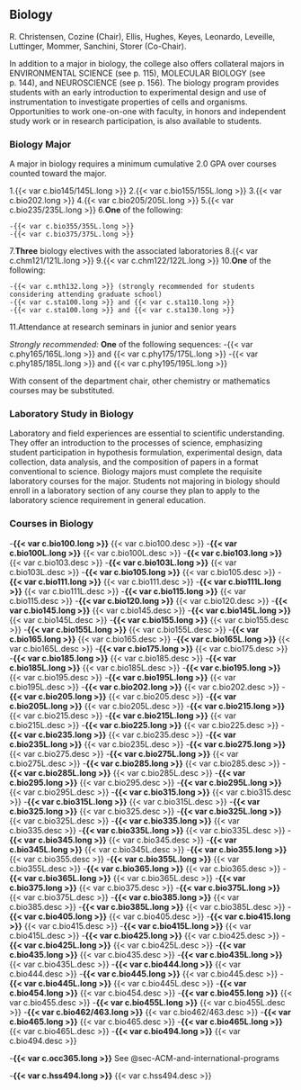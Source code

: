 ## Biology

R. Christensen, Cozine (Chair), Ellis, Hughes, Keyes, Leonardo, Leveille, Luttinger, Mommer, Sanchini, Storer (Co-Chair). 

In addition to a major in biology, the college also offers collateral majors in ENVIRONMENTAL SCIENCE (see p. 115), MOLECULAR BIOLOGY (see p. 144), and NEUROSCIENCE (see p. 156). The biology program provides students with an early introduction to experimental design and use of instrumentation to investigate properties of cells and organisms. Opportunities to work one-on-one with faculty, in honors and independent study work or in research participation, is also available to students.

### Biology Major

A major in biology requires a minimum cumulative 2.0 GPA over courses counted toward the major.

1.{{< var c.bio145/145L.long >}}
2.{{< var c.bio155/155L.long >}}
3.{{< var c.bio202.long >}}
4.{{< var c.bio205/205L.long >}}
5.{{< var c.bio235/235L.long >}}
6.**One** of the following:

    -{{< var c.bio355/355L.long >}}
    -{{< var c.bio375/375L.long >}}

7.**Three** biology electives with the associated laboratories
8.{{< var c.chm121/121L.long >}}
9.{{< var c.chm122/122L.long >}}
10.**One** of the following:

    -{{< var c.mth132.long >}} (strongly recommended for students considering attending graduate school)
    -{{< var c.sta100.long >}} and {{< var c.sta110.long >}}
    -{{< var c.sta100.long >}} and {{< var c.sta130.long >}}

11.Attendance at research seminars in junior and senior years

*Strongly recommended:*
    **One** of the following sequences:
    -{{< var c.phy165/165L.long >}} and {{< var c.phy175/175L.long >}}
    -{{< var c.phy185/185L.long >}} and {{< var c.phy195/195L.long >}}

With consent of the department chair, other chemistry or mathematics courses may be substituted.

### Laboratory Study in Biology

Laboratory and field experiences are essential to scientific understanding. They offer an introduction to the processes of science, emphasizing student participation in hypothesis formulation, experimental design, data collection, data analysis, and the composition of papers in a format conventional to science. Biology majors must complete the requisite laboratory courses for the major. Students not majoring in biology should enroll in a laboratory section of any course they plan to apply to the laboratory science requirement in general education.

### Courses in Biology
-**{{< var c.bio100.long >}}**
{{< var c.bio100.desc >}}
-**{{< var c.bio100L.long >}}**
{{< var c.bio100L.desc >}}
-**{{< var c.bio103.long >}}**
{{< var c.bio103.desc >}}
-**{{< var c.bio103L.long >}}**
{{< var c.bio103L.desc >}}
-**{{< var c.bio105.long >}}**
{{< var c.bio105.desc >}}
-**{{< var c.bio111.long >}}**
{{< var c.bio111.desc >}}
-**{{< var c.bio111L.long >}}**
{{< var c.bio111L.desc >}}
-**{{< var c.bio115.long >}}**
{{< var c.bio115.desc >}}
-**{{< var c.bio120.long >}}**
{{< var c.bio120.desc >}}
-**{{< var c.bio145.long >}}**
{{< var c.bio145.desc >}}
-**{{< var c.bio145L.long >}}**
{{< var c.bio145L.desc >}}
-**{{< var c.bio155.long >}}**
{{< var c.bio155.desc >}}
-**{{< var c.bio155L.long >}}**
{{< var c.bio155L.desc >}}
-**{{< var c.bio165.long >}}**
{{< var c.bio165.desc >}}
-**{{< var c.bio165L.long >}}**
{{< var c.bio165L.desc >}}
-**{{< var c.bio175.long >}}**
{{< var c.bio175.desc >}}
-**{{< var c.bio185.long >}}**
{{< var c.bio185.desc >}}
-**{{< var c.bio185L.long >}}**
{{< var c.bio185L.desc >}}
-**{{< var c.bio195.long >}}**
{{< var c.bio195.desc >}}
-**{{< var c.bio195L.long >}}**
{{< var c.bio195L.desc >}}
-**{{< var c.bio202.long >}}**
{{< var c.bio202.desc >}}
-**{{< var c.bio205.long >}}**
{{< var c.bio205.desc >}}
-**{{< var c.bio205L.long >}}**
{{< var c.bio205L.desc >}}
-**{{< var c.bio215.long >}}**
{{< var c.bio215.desc >}}
-**{{< var c.bio215L.long >}}**
{{< var c.bio215L.desc >}}
-**{{< var c.bio225.long >}}**
{{< var c.bio225.desc >}}
-**{{< var c.bio235.long >}}**
{{< var c.bio235.desc >}}
-**{{< var c.bio235L.long >}}**
{{< var c.bio235L.desc >}}
-**{{< var c.bio275.long >}}**
{{< var c.bio275.desc >}}
-**{{< var c.bio275L.long >}}**
{{< var c.bio275L.desc >}}
-**{{< var c.bio285.long >}}**
{{< var c.bio285.desc >}}
-**{{< var c.bio285L.long >}}**
{{< var c.bio285L.desc >}}
-**{{< var c.bio295.long >}}**
{{< var c.bio295.desc >}}
-**{{< var c.bio295L.long >}}**
{{< var c.bio295L.desc >}}
-**{{< var c.bio315.long >}}**
{{< var c.bio315.desc >}}
-**{{< var c.bio315L.long >}}**
{{< var c.bio315L.desc >}}
-**{{< var c.bio325.long >}}**
{{< var c.bio325.desc >}}
-**{{< var c.bio325L.long >}}**
{{< var c.bio325L.desc >}}
-**{{< var c.bio335.long >}}**
{{< var c.bio335.desc >}}
-**{{< var c.bio335L.long >}}**
{{< var c.bio335L.desc >}}
-**{{< var c.bio345.long >}}**
{{< var c.bio345.desc >}}
-**{{< var c.bio345L.long >}}**
{{< var c.bio345L.desc >}}
-**{{< var c.bio355.long >}}**
{{< var c.bio355.desc >}}
-**{{< var c.bio355L.long >}}**
{{< var c.bio355L.desc >}}
-**{{< var c.bio365.long >}}**
{{< var c.bio365.desc >}}
-**{{< var c.bio365L.long >}}**
{{< var c.bio365L.desc >}}
-**{{< var c.bio375.long >}}**
{{< var c.bio375.desc >}}
-**{{< var c.bio375L.long >}}**
{{< var c.bio375L.desc >}}
-**{{< var c.bio385.long >}}**
{{< var c.bio385.desc >}}
-**{{< var c.bio385L.long >}}**
{{< var c.bio385L.desc >}}
-**{{< var c.bio405.long >}}**
{{< var c.bio405.desc >}}
-**{{< var c.bio415.long >}}**
{{< var c.bio415.desc >}}
-**{{< var c.bio415L.long >}}**
{{< var c.bio415L.desc >}}
-**{{< var c.bio425.long >}}**
{{< var c.bio425.desc >}}
-**{{< var c.bio425L.long >}}**
{{< var c.bio425L.desc >}}
-**{{< var c.bio435.long >}}**
{{< var c.bio435.desc >}}
-**{{< var c.bio435L.long >}}**
{{< var c.bio435L.desc >}}
-**{{< var c.bio444.long >}}**
{{< var c.bio444.desc >}}
-**{{< var c.bio445.long >}}**
{{< var c.bio445.desc >}}
-**{{< var c.bio445L.long >}}**
{{< var c.bio445L.desc >}}
-**{{< var c.bio454.long >}}**
{{< var c.bio454.desc >}}
-**{{< var c.bio455.long >}}**
{{< var c.bio455.desc >}}
-**{{< var c.bio455L.long >}}**
{{< var c.bio455L.desc >}}
-**{{< var c.bio462/463.long >}}**
{{< var c.bio462/463.desc >}}
-**{{< var c.bio465.long >}}**
{{< var c.bio465.desc >}}
-**{{< var c.bio465L.long >}}**
{{< var c.bio465L.desc >}}
-**{{< var c.bio494.long >}}**
{{< var c.bio494.desc >}}

-**{{< var c.occ365.long >}}**
See @sec-ACM-and-international-programs

-**{{< var c.hss494.long >}}**
{{< var c.hss494.desc >}}


